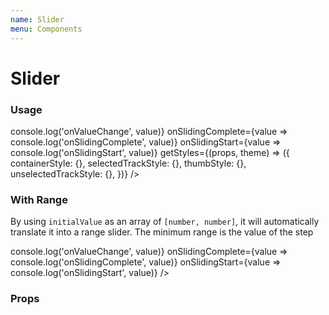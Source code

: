 ```yaml
---
name: Slider
menu: Components
---
```




# Slider

### Usage

<Playground>
  <Slider
    size={40}
    initialValue={0.3} // either number for single thumb slider or [number, number] for range slider
    step={0}
    isRange={false} // Only used if you are not passing initialValue
    minimumValue={0}
    maximumValue={1}
    onValueChange={value => console.log('onValueChange', value)}
    onSlidingComplete={value => console.log('onSlidingComplete', value)}
    onSlidingStart={value => console.log('onSlidingStart', value)}
    getStyles={(props, theme) => ({
      containerStyle: {},
      selectedTrackStyle: {},
      thumbStyle: {},
      unselectedTrackStyle: {},
    })}
  />
</Playground>

### With Range

By using `initialValue` as an array of `[number, number]`, it will automatically translate it into a range slider. The minimum range is the value of the step

<Playground>
  <Slider
    initialValue={[30, 60]} // This is an [number, number] instead of a number
    step={5}
    minimumValue={0}
    maximumValue={100}
    onValueChange={value => console.log('onValueChange', value)}
    onSlidingComplete={value => console.log('onSlidingComplete', value)}
    onSlidingStart={value => console.log('onSlidingStart', value)}
  />
</Playground>

### Props

<Props of={Slider} />
